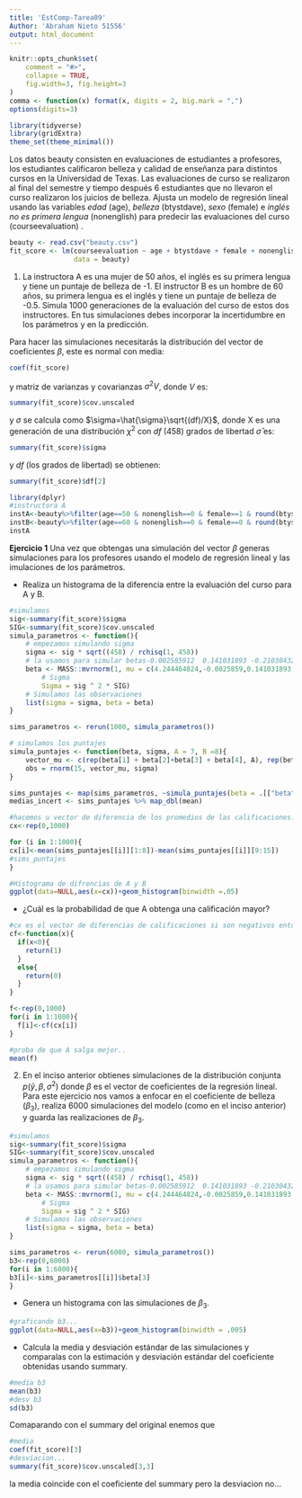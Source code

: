 ```yaml
---
title: 'EstComp-Tarea09'
Author: 'Abraham Nieto 51556'
output: html_document
---
```

```r
knitr::opts_chunk$set(
    comment = "#>",
    collapse = TRUE, 
    fig.width=3, fig.height=3
)
comma <- function(x) format(x, digits = 2, big.mark = ",")
options(digits=3)

library(tidyverse)
library(gridExtra)
theme_set(theme_minimal())
```
Los datos beauty consisten en evaluaciones de estudiantes a profesores, los 
estudiantes calificaron belleza y calidad de enseñanza para distintos cursos en 
la Universidad de Texas. Las evaluaciones de curso se realizaron al final del 
semestre y tiempo después 6 estudiantes que no llevaron el curso realizaron los 
juicios de belleza. Ajusta un modelo de regresión lineal usando las variables 
_edad_ (age), _belleza_ (btystdave), _sexo_ (female) e _inglés no es primera 
lengua_ (nonenglish) para predecir las evaluaciones del curso (courseevaluation)
.

```r
beauty <- read.csv("beauty.csv")
fit_score <- lm(courseevaluation ~ age + btystdave + female + nonenglish, 
                data = beauty)
```


1. La instructora A es una mujer de 50 años, el inglés es su primera lengua y 
tiene un puntaje de belleza de -1. El instructor B es un hombre de 60 años, 
su primera lengua es el inglés y tiene un puntaje de belleza de -0.5. Simula
1000 generaciones de la evaluación del curso de estos dos instructores. En 
tus simulaciones debes incorporar la incertidumbre en los parámetros y en la
predicción. 

Para hacer las simulaciones necesitarás la distribución del vector de 
coeficientes $\beta$, este es normal con media:
```r
coef(fit_score)
```
y matriz de varianzas y covarianzas $\sigma^2 V$, donde $V$ es: 
```r
summary(fit_score)$cov.unscaled
```

y $\sigma$ se calcula como $\sigma=\hat{\sigma}\sqrt{(df)/X}$, donde X es una 
generación de una distribución $\chi ^2$ con $df$ (458) grados de libertad
$\hat{\sigma}$ es:

```r
summary(fit_score)$sigma
```

y $df$ (los grados de libertad) se obtienen:

```r
summary(fit_score)$df[2]
```
```r
library(dplyr)
#instructora A
instA<-beauty%>%filter(age==50 & nonenglish==0 & female==1 & round(btystdave)==-1)
instB<-beauty%>%filter(age==60 & nonenglish==0 & female==0 & round(btystdave,digits=1)==-0.5) 
instA
```
**Ejercicio 1**
Una vez que obtengas una simulación del vector $\beta$ generas simulaciones 
para los profesores usando el modelo de regresión lineal y las imulaciones
de los parámetros.


+ Realiza un histograma de la diferencia entre la evaluación del curso
para A y B. 


```r

#simulamos
sig<-summary(fit_score)$sigma
SIG<-summary(fit_score)$cov.unscaled
simula_parametros <- function(){
    # empezamos simulando sigma
    sigma <- sig * sqrt((458) / rchisq(1, 458))
    # la usamos para simular betas-0.002585912  0.141031893 -0.210304324 -0.332233708 
    beta <- MASS::mvrnorm(1, mu = c(4.244464824,-0.0025859,0.141031893,-0.210304324,-0.332233708), 
        # Sigma
        Sigma = sig ^ 2 * SIG)
    # Simulamos las observaciones
    list(sigma = sigma, beta = beta)
}

sims_parametros <- rerun(1000, simula_parametros()) 

# simulamos los puntajes
simula_puntajes <- function(beta, sigma, A = 7, B =8){
    vector_mu <- c(rep(beta[1] + beta[2]+beta[3] + beta[4], A), rep(beta[1] + beta[2]+beta[3], B)) # beta_0 + beta_1*X1+beta_2*X2 + beta_3*X3+beta_4*X4
    obs = rnorm(15, vector_mu, sigma)
}

sims_puntajes <- map(sims_parametros, ~simula_puntajes(beta = .[["beta"]], sigma = .[["sigma"]]))
medias_incert <- sims_puntajes %>% map_dbl(mean)

#hacemos u vector de diferencia de los promedios de las calificaciones...
cx<-rep(0,1000)

for (i in 1:1000){
cx[i]<-mean(sims_puntajes[[i]][1:8])-mean(sims_puntajes[[i]][9:15])
#sims_puntajes
}

#Histograma de difrencias de A y B
ggplot(data=NULL,aes(x=cx))+geom_histogram(binwidth =.05)

```


+ ¿Cuál es la probabilidad de que A obtenga una calificación mayor?
```r
#cx es el vector de diferencias de calificaciones si son negativos entonces A es mejor calificado..
cf<-function(x){
  if(x<0){
    return(1)
  }
  else{
    return(0)
  }
}

f<-rep(0,1000)
for(i in 1:1000){
  f[i]<-cf(cx[i])
}

#proba de que A salga mejor..
mean(f)

```


2. En el inciso anterior obtienes simulaciones de la distribución conjunta
$p(\tilde{y},\beta,\sigma^2)$ donde $\beta$ es el vector de coeficientes de 
la regresión lineal. Para este ejercicio nos vamos a enfocar en el coeficiente
de belleza ($\beta_3$), realiza 6000 simulaciones del modelo (como en el inciso 
anterior) y guarda las realizaciones de $\beta_3$. 

```r

#simulamos
sig<-summary(fit_score)$sigma
SIG<-summary(fit_score)$cov.unscaled
simula_parametros <- function(){
    # empezamos simulando sigma
    sigma <- sig * sqrt((458) / rchisq(1, 458))
    # la usamos para simular betas-0.002585912  0.141031893 -0.210304324 -0.332233708 
    beta <- MASS::mvrnorm(1, mu = c(4.244464824,-0.0025859,0.141031893,-0.210304324,-0.332233708), 
        # Sigma
        Sigma = sig ^ 2 * SIG)
    # Simulamos las observaciones
    list(sigma = sigma, beta = beta)
}

sims_parametros <- rerun(6000, simula_parametros()) 
b3<-rep(0,6000)
for(i in 1:6000){
b3[i]<-sims_parametros[[i]]$beta[3]
}


```


+ Genera un histograma con las simulaciones de $\beta_3$.

```r
#graficando b3...
ggplot(data=NULL,aes(x=b3))+geom_histogram(binwidth = .005)
```


+ Calcula la media y desviación estándar de las simulaciones y comparalas con la 
estimación y desviación estándar del coeficiente obtenidas usando summary.

```r
#media b3
mean(b3)
#desv b3
sd(b3)
```

Comaparando con el summary del original enemos que 
```r
#media
coef(fit_score)[3]
#desviacion...
summary(fit_score)$cov.unscaled[3,3]
```

la media coincide con el coeficiente del summary pero la desviacion no...


